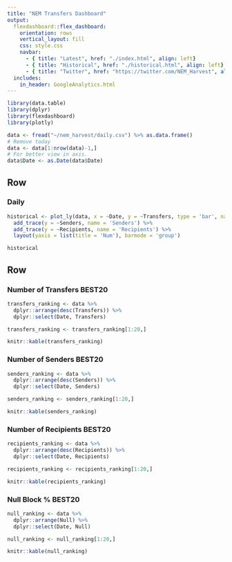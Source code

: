 ```yaml
---
title: "NEM Transfers Dashboard"
output: 
  flexdashboard::flex_dashboard:
    orientation: rows
    vertical_layout: fill
    css: style.css
    navbar:
      - { title: "Latest", href: "./index.html", align: left}
      - { title: "Historical", href: "./historical.html", align: left}
      - { title: "Twitter", href: "https://twitter.com/NEM_Harvest", align: right}
  includes:
    in_header: GoogleAnalytics.html    
---
```


```r
library(data.table)
library(dplyr)
library(flexdashboard)
library(plotly)

data <- fread("~/nem_harvest/daily.csv") %>% as.data.frame()
# Remove today
data <- data[1:nrow(data)-1,]
# For better view in axis.
data$Date <- as.Date(data$Date) 

```

Row {.tabset}
-----------------------------------------------------------------------

### Daily

```r
historical <- plot_ly(data, x = ~Date, y = ~Transfers, type = 'bar', name = 'Transfers') %>%
  add_trace(y = ~Senders, name = 'Senders') %>%
  add_trace(y = ~Recipients, name = 'Recipients') %>% 
  layout(yaxis = list(title = 'Num'), barmode = 'group')

historical
```

Row {data-height=350}
-----------------------------------------------------------------------

### Number of Transfers BEST20

```r
transfers_ranking <- data %>% 
  dplyr::arrange(desc(Transfers)) %>% 
  dplyr::select(Date, Transfers)

transfers_ranking <- transfers_ranking[1:20,]

knitr::kable(transfers_ranking)
```

### Number of Senders BEST20

```r
senders_ranking <- data %>% 
  dplyr::arrange(desc(Senders)) %>% 
  dplyr::select(Date, Senders)

senders_ranking <- senders_ranking[1:20,]

knitr::kable(senders_ranking)
```

### Number of Recipients BEST20

```r
recipients_ranking <- data %>% 
  dplyr::arrange(desc(Recipients)) %>% 
  dplyr::select(Date, Recipients)

recipients_ranking <- recipients_ranking[1:20,]

knitr::kable(recipients_ranking)
```

### Null Block % BEST20

```r
null_ranking <- data %>% 
  dplyr::arrange(Null) %>% 
  dplyr::select(Date, Null)

null_ranking <- null_ranking[1:20,]

knitr::kable(null_ranking)
```
